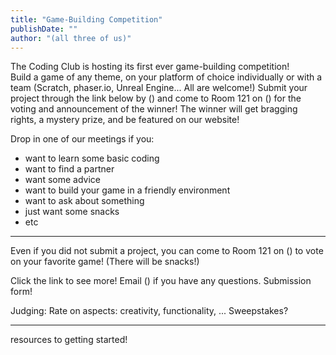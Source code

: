 ```yaml
---
title: "Game-Building Competition"
publishDate: ""
author: "(all three of us)"
---
```


The Coding Club is hosting its first ever game-building competition!  
Build a game of any theme, on your platform of choice individually or with a team (Scratch, phaser.io, Unreal Engine... All are welcome!)
Submit your project through the link below by () and come to Room 121 on () for the voting and announcement of the winner!
The winner will get bragging rights, a mystery prize, and be featured on our website!

Drop in one of our meetings if you: 
- want to learn some basic coding
- want to find a partner
- want some advice
- want to build your game in a friendly environment
- want to ask about something
- just want some snacks
- etc
_________________________________________________________________________________
Even if you did not submit a project, you can come to Room 121 on () to vote on your favorite game! (There will be snacks!)


Click the link to see more! Email () if you have any questions.
Submission form!

Judging: 
Rate on aspects: creativity, functionality, ...
Sweepstakes?

__________________________________________________________________________________
resources to getting started!